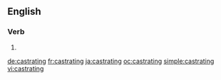 ==English==

===Verb===
{{head|en|present participle}}

# {{present participle of|castrate|lang=en}}

[[de:castrating]]
[[fr:castrating]]
[[ja:castrating]]
[[oc:castrating]]
[[simple:castrating]]
[[vi:castrating]]